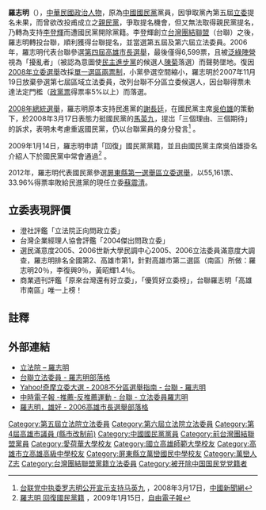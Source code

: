 {{Infobox_officeholder
| name = 羅志明
| image name =
| width = 
| now =  中華民國政治人物
| period = 
| Sex = 男 
| Native place = 
| date of birth ={{birth date and age|1957|11|13}}
| party = {{Kmt}}<br><small>（－2000年、2008年10月－）</small><ref>[http://www.youtube.com/watch?v=NHIEoTlpKyk 遭台聯開除黨籍後 羅志明重回國民黨]，[[中天新聞臺|中天新聞臺]]</ref><br>{{Tsu}}<br><small>（2001年－2008年3月）</small>
| place of birth = {{ROC}}[[台灣省|台灣省]][[屏東縣|屏東縣]][[萬巒鄉|萬巒鄉]]
| educate = 
*佳佐國小
*萬巒國中
*高雄中學
*國立高雄師範大學工業教育系畢業
*美國聖克勞大學(St. Cloud State University)科技教育研究所碩士
*美國[[愛荷華大學|愛荷華大學]](The University of Iowa) 科技教育博士
| past = 
*台南同鄉會青年服務團團長
*1977年全國大專優秀青年
*全美科技教育傑出研究生獎
*全美博士論文獎
*國立高雄應用科技大學副教授兼機械系主任
*國立高雄師大、樹德科大、和春科大兼任副教授
*高雄市議會（第四屆）議員<br><span style="color: blue;">（1994年12月－1998年12月）</span>
*立法院（第五屆）委員<br><span style="color: blue;">（2002年2月1日－2005年1月31日）</span>
*立法院（第六屆）委員<br><span style="color: blue;">（2005年2月1日－2008年1月31日）</span>
*立法院教育及文化委員會第一、四會期召集委員
*立法院財政委員會召集委員
*台灣團結聯盟中央黨部秘書長
*台灣團結聯盟立法院黨團總召、辦公室主任
*台灣團結聯盟中央黨部中執委
*台灣團結聯盟高雄市南區黨部主委
*高雄市李登輝之友會理事長
*屏東縣旅高同鄉會副理事長
*台灣消費者保護協會理事長
*全國自由車協會理事長
*財團法人喜憨兒文教基金會常務董事
*國立高雄師範大學校友總會理事長
*台南縣旅高同鄉會顧問
*世界客屬總會高雄分會理事長
}}
'''羅志明'''（{{bd|1957年|11月13日|catIdx=L}}），[[中華民國|中華民國]][[政治人物|政治人物]]，原為[[中國國民黨|中國國民黨]]黨員，因爭取黨內第五屆[[立法院#立法委員|立委]]提名未果，而曾欲改投甫成立之[[親民黨|親民黨]]，爭取提名機會，但又無法取得親民黨提名，乃轉為支持[[李登輝|李登輝]]而遭國民黨開除黨籍。李登輝創立[[台灣團結聯盟|台灣團結聯盟]]（台聯）之後，羅志明轉投台聯，順利獲得台聯提名，並當選第五屆及第六屆立法委員。2006年，羅志明代表台聯參選[[2006年中華民國直轄市長選舉|第四屆高雄市長選舉]]，最後僅得6,599票，且被[[泛綠陣營|泛綠陣營]]視為「擾亂者」（被認為意圖使[[民主進步黨|民主進步黨]]的候選人[[陳菊|陳菊]]落選）而聲勢墜地。復因[[2008年中華民國立法委員選舉|2008年立委選舉]]改採[[單一選區兩票制|單一選區兩票制]]，小黨參選空間縮小，羅志明於2007年11月19日放棄參選第七屆區域立法委員，改列台聯不分區立委候選人，因台聯得票未達法定門檻（[[政黨票|政黨票]]得票率5%以上）而落選。

[[2008年中華民國總統選舉|2008年總統選舉]]，羅志明原本支持民進黨的[[謝長廷|謝長廷]]，在國民黨主席[[吳伯雄|吳伯雄]]的策動下，於2008年3月17日表態力挺國民黨的[[馬英九|馬英九]]，提岀「三個理由、三個期待」的訴求，表明未考慮重返國民黨，仍以台聯黨員的身分發言<ref>[http://www.chinanews.com.cn/tw/twyw/news/2008/03-17/1194353.shtml 台联党中执委罗志明公开宣示支持马英九] {{Wayback|url=http://www.chinanews.com.cn/tw/twyw/news/2008/03-17/1194353.shtml |date=20101110113821 }}，2008年3月17日，[[中國新聞網|中國新聞網]]</ref> 。

2009年1月14日，羅志明申請「回復」國民黨黨籍，並且由國民黨主席吳伯雄掛名介紹人下於國民黨中常會通過<ref>[http://www.libertytimes.com.tw/2009/new/jan/15/today-p11.htm 羅志明 回復國民黨籍] {{Wayback|url=http://www.libertytimes.com.tw/2009/new/jan/15/today-p11.htm |date=20120118025907 }}，2009年1月15日，[[自由電子報|自由電子報]]</ref> 。

2012年，羅志明代表國民黨參選[[屏東縣第一選舉區|屏東縣第一選舉區]][[2012年中華民國立法委員選舉|立委選舉]]，以55,161票、33.96%得票率敗給民進黨的現任立委[[蘇震清|蘇震清]]。

==立委表現評價==
*澄社評鑑「立法院正向問政立委」
*台灣企業經理人協會評鑑「2004傑出問政立委」
*選民滿意度2005、2006世新大學民調中心2005、2006立法委員滿意度大調查，羅志明排名全國第2、高雄市第1，針對高雄市第二選區（南區）所做：羅志明20％，李復興9％，黃昭輝1.4％。
*商業週刊評鑑「原來台灣還有好立委」，「優質好立委榜」，台聯羅志明「高雄市南區」唯一上榜！

==註釋==
{{Reflist}}

==外部連結==
*[http://www.ly.gov.tw/ly/01_introduce/0103_leg/leg_main/leg_ver01_01.jsp?ItemNO=01030100&lgno=00222&stage=6 立法院 – 羅志明] {{Wayback|url=http://www.ly.gov.tw/ly/01_introduce/0103_leg/leg_main/leg_ver01_01.jsp?ItemNO=01030100&lgno=00222&stage=6 |date=20090327110720 }}
*[http://www.wretch.cc/blog/jimmylo 台聯立法委員 - 羅志明部落格]
*[https://web.archive.org/web/20071215233400/http://tw.election.news.yahoo.com/l08/candidate/48/ Yahoo!奇摩立委大選 - 2008不分區選舉指南 - 台聯 - 羅志明]
*[https://web.archive.org/web/20080112073428/http://sayno.chinatimes.com/PersonInfor.aspx?pid=378 中時電子報 -推薦-反推薦運動 - 台聯 - 立法委員羅志明]
*[http://blog.yam.com/jimmylo/ 羅志明，雄好 - 2006高雄市長選舉部落格] {{Wayback|url=http://blog.yam.com/jimmylo/ |date=20091115161816 }}

{{DEFAULTSORT:Luo羅}}
[[Category:第五屆立法院立法委員|Category:第五屆立法院立法委員]]
[[Category:第六屆立法院立法委員|Category:第六屆立法院立法委員]]
[[Category:第4屆高雄市議員_(縣市改制前)|Category:第4屆高雄市議員 (縣市改制前)]]
[[Category:中國國民黨黨員|Category:中國國民黨黨員]]
[[Category:前台灣團結聯盟黨員|Category:前台灣團結聯盟黨員]]
[[Category:愛荷華大學校友|Category:愛荷華大學校友]]
[[Category:國立高雄師範大學校友|Category:國立高雄師範大學校友]]
[[Category:高雄市立高雄高級中學校友|Category:高雄市立高雄高級中學校友]]
[[Category:屏東縣立萬巒國民中學校友|Category:屏東縣立萬巒國民中學校友]]
[[Category:萬巒人|Category:萬巒人]]
[[Category:羅姓|Z志]]
[[Category:台灣團結聯盟黨籍立法委員|Category:台灣團結聯盟黨籍立法委員]]
[[Category:被开除中国国民党党籍者|Category:被开除中国国民党党籍者]]